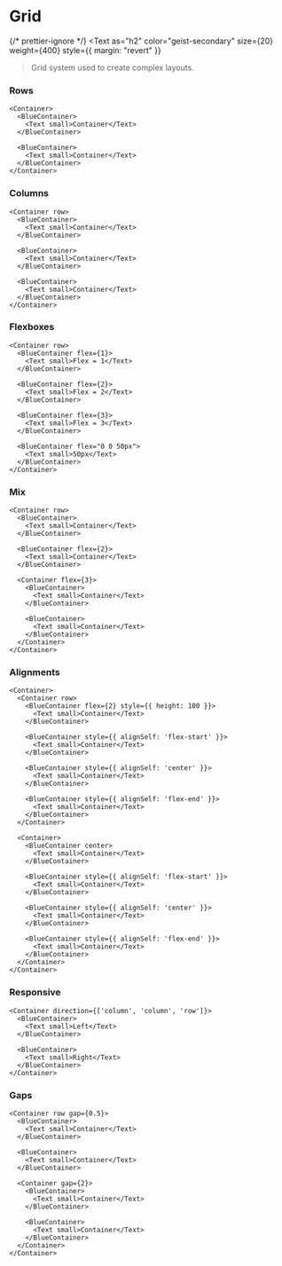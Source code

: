 
# Grid

{/* prettier-ignore */}
<Text
  as="h2"
  color="geist-secondary"
  size={20}
  weight={400}
  style={{ margin: "revert" }}
>Grid system used to create complex layouts.</Text>

<Spacer y={2} />

### Rows

```
<Container>
  <BlueContainer>
    <Text small>Container</Text>
  </BlueContainer>

  <BlueContainer>
    <Text small>Container</Text>
  </BlueContainer>
</Container>
```

<Spacer y={2} />

### Columns

```
<Container row>
  <BlueContainer>
    <Text small>Container</Text>
  </BlueContainer>

  <BlueContainer>
    <Text small>Container</Text>
  </BlueContainer>

  <BlueContainer>
    <Text small>Container</Text>
  </BlueContainer>
</Container>
```

<Spacer y={2} />

### Flexboxes

```
<Container row>
  <BlueContainer flex={1}>
    <Text small>Flex = 1</Text>
  </BlueContainer>

  <BlueContainer flex={2}>
    <Text small>Flex = 2</Text>
  </BlueContainer>

  <BlueContainer flex={3}>
    <Text small>Flex = 3</Text>
  </BlueContainer>

  <BlueContainer flex="0 0 50px">
    <Text small>50px</Text>
  </BlueContainer>
</Container>
```

<Spacer y={2} />

### Mix

```
<Container row>
  <BlueContainer>
    <Text small>Container</Text>
  </BlueContainer>

  <BlueContainer flex={2}>
    <Text small>Container</Text>
  </BlueContainer>

  <Container flex={3}>
    <BlueContainer>
      <Text small>Container</Text>
    </BlueContainer>

    <BlueContainer>
      <Text small>Container</Text>
    </BlueContainer>
  </Container>
</Container>
```

<Spacer y={2} />

### Alignments

```
<Container>
  <Container row>
    <BlueContainer flex={2} style={{ height: 100 }}>
      <Text small>Container</Text>
    </BlueContainer>

    <BlueContainer style={{ alignSelf: 'flex-start' }}>
      <Text small>Container</Text>
    </BlueContainer>

    <BlueContainer style={{ alignSelf: 'center' }}>
      <Text small>Container</Text>
    </BlueContainer>

    <BlueContainer style={{ alignSelf: 'flex-end' }}>
      <Text small>Container</Text>
    </BlueContainer>
  </Container>

  <Container>
    <BlueContainer center>
      <Text small>Container</Text>
    </BlueContainer>

    <BlueContainer style={{ alignSelf: 'flex-start' }}>
      <Text small>Container</Text>
    </BlueContainer>

    <BlueContainer style={{ alignSelf: 'center' }}>
      <Text small>Container</Text>
    </BlueContainer>

    <BlueContainer style={{ alignSelf: 'flex-end' }}>
      <Text small>Container</Text>
    </BlueContainer>
  </Container>
</Container>
```

<Spacer y={2} />

### Responsive

```
<Container direction={['column', 'column', 'row']}>
  <BlueContainer>
    <Text small>Left</Text>
  </BlueContainer>

  <BlueContainer>
    <Text small>Right</Text>
  </BlueContainer>
</Container>
```

<Spacer y={2} />

### Gaps

```
<Container row gap={0.5}>
  <BlueContainer>
    <Text small>Container</Text>
  </BlueContainer>

  <BlueContainer>
    <Text small>Container</Text>
  </BlueContainer>

  <Container gap={2}>
    <BlueContainer>
      <Text small>Container</Text>
    </BlueContainer>

    <BlueContainer>
      <Text small>Container</Text>
    </BlueContainer>
  </Container>
</Container>
```

<Spacer y={2} />
